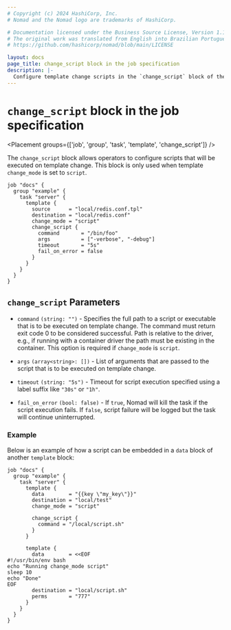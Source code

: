 ```yaml
---
# Copyright (c) 2024 HashiCorp, Inc.
# Nomad and the Nomad logo are trademarks of HashiCorp.

# Documentation licensed under the Business Source License, Version 1.1.
# The original work was translated from English into Brazilian Portuguese.
# https://github.com/hashicorp/nomad/blob/main/LICENSE

layout: docs
page_title: change_script block in the job specification
description: |-
  Configure template change scripts in the `change_script` block of the Nomad job specification. Nomad executes these scripts when a template changes. Configure the command, arguments, and timeout. Enable fail on error. Review an example of how to embed a script in the data block of a template block.
---
```


# `change_script` block in the job specification

<Placement groups={['job', 'group', 'task', 'template', 'change_script']} />

The `change_script` block allows operators to configure scripts that
will be executed on template change. This block is only used when template
`change_mode` is set to `script`.

```hcl
job "docs" {
  group "example" {
    task "server" {
      template {
        source      = "local/redis.conf.tpl"
        destination = "local/redis.conf"
        change_mode = "script"
        change_script {
          command       = "/bin/foo"
          args          = ["-verbose", "-debug"]
          timeout       = "5s"
          fail_on_error = false
        }
      }
    }
  }
}
```

## `change_script` Parameters

- `command` `(string: "")` - Specifies the full path to a script or executable
  that is to be executed on template change. The command must return exit code 0
  to be considered successful. Path is relative to the driver, e.g., if running
  with a container driver the path must be existing in the container.  This option
  is required if `change_mode` is `script`.

- `args` `(array<string>: [])` - List of arguments that are passed to the script
  that is to be executed on template change.

- `timeout` `(string: "5s")` - Timeout for script execution specified using a
  label suffix like `"30s"` or `"1h"`.

- `fail_on_error` `(bool: false)` - If `true`, Nomad will kill the task if the
  script execution fails. If `false`, script failure will be logged but the task
  will continue uninterrupted.

### Example

Below is an example of how a script can be embedded in a `data` block of another
`template` block:

```hcl
job "docs" {
  group "example" {
    task "server" {
      template {
        data        = "{{key \"my_key\"}}"
        destination = "local/test"
        change_mode = "script"

        change_script {
          command = "/local/script.sh"
        }
      }

      template {
        data        = <<EOF
#!/usr/bin/env bash
echo "Running change_mode script"
sleep 10
echo "Done"
EOF
        destination = "local/script.sh"
        perms       = "777"
      }
    }
  }
}
```
